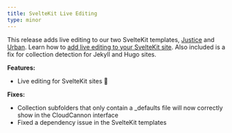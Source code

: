 ```yaml
---
title: SvelteKit Live Editing
type: minor
---
```

This release adds live editing to our two SvelteKit templates, [Justice](https://cloudcannon.com/community/themes/justice/) and [Urban](https://cloudcannon.com/community/themes/urban/). Learn how to [add live editing to your SvelteKit site](/documentation/articles/live-editing-with-svelte/). Also included is a fix for collection detection for Jekyll and Hugo sites.

**Features:**

* Live editing for SvelteKit sites 🎉

**Fixes:**

* Collection subfolders that only contain a \_defaults file will now correctly show in the CloudCannon interface
* Fixed a dependency issue in the SvelteKit templates
